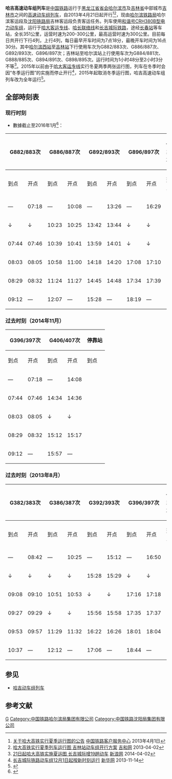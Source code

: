 {{Infobox CHNTrain
| name_bgcolor = blue
| Photo = 
| Photoname = 
| 国铁列车 = 哈吉高速动车组列车
| 开行 = 2013年4月21日起每年夏季
| 铁路局 = [[哈尔滨铁路局|哈尔滨铁路局]]、[[沈阳铁路局|沈阳铁路局]]
| 客运段  = 哈尔滨客运段、吉林客运段
| 等级 = [[高速动车组列车|高速动车组列车]]
| 曾用车次 = 
| 目前车次 = G881-G888次、G891-G898次
| 运行区间 = [[哈尔滨西站|哈尔滨西站]] ↔ [[吉林站|吉林站]]
| 途径线路 = [[哈大客运专线|哈大客运专线]]、[[哈长联络线|哈长联络线]]、[[长吉城际铁路|长吉城际铁路]]
| 发车时间 = 
| 终到时间 = 
| 全程时间 = 
| 停靠 = [[长春站|长春站]]
| 车体 = [[和谐号CRH380B型电力动车组|和谐号CRH380B型电力动车组]]
}} 

'''哈吉高速动车组列车'''是[[中国铁路|中国铁路]]运行于[[黑龙江省|黑龙江省]][[首府|省会]][[哈尔滨市|哈尔滨市]]及[[吉林省|吉林省]]中部城市[[吉林市|吉林市]]之间的[[高速动车组列车|高速动车组列车]]，自2013年4月21日起开行<ref>[http://www.12306.cn/mormhweb/zxdt/tlxw_detail_3814.html 关于哈大高铁实行夏季运行图的公告] {{Wayback|url=http://www.12306.cn/mormhweb/zxdt/tlxw_detail_3814.html |date=20140715160230 }} [[中国铁路客户服务中心|中国铁路客户服务中心]] 2013年4月1日</ref><ref>[http://news.365jilin.com/news/20130402/541978.html 哈大高铁实行夏季列车运行图 吉林站动车组开行方案] {{Wayback|url=http://news.365jilin.com/news/20130402/541978.html |date=20141215013557 }} [[吉和网|吉和网]] 2013-04-02</ref>，现由[[哈尔滨铁路局|哈尔滨铁路局]]哈尔滨客运段及[[沈阳铁路局|沈阳铁路局]]吉林客运段负责客运任务。列车使用[[和谐号CRH380B型电力动车组|和谐号CRH380B型电力动车组]]，运行于[[哈大客运专线|哈大客运专线]]、[[哈长联络线|哈长联络线]]和[[长吉城际铁路|长吉城际铁路]]，途经[[长春站|长春站]]等车站，全长351公里，运营时速为200-300公里，最高运营时速为300公里。目前每日共开行下行4列，上行4列，每日最早开车时间为7点18分，最晚开车时间为16点30分。其中[[哈尔滨西站|哈尔滨西站]]至[[吉林站|吉林站]]下行使用车次为G882/883次、G886/887次、G892/893次、G896/897次；吉林站至哈尔滨站上行使用车次为G884/881次、G888/885次、G894/891次、G898/895次。运行时间为1小时48分至2小时3分不等<ref>[http://jl.sina.com.cn/news/m/2014-04-02/142375751.html 21日起哈大高铁实施夏运图 长吉城际增19趟动车] {{Wayback|url=http://jl.sina.com.cn/news/m/2014-04-02/142375751.html |date=20160304190108 }} [[新浪网|新浪网]] 2014-04-02</ref>。2015年以前由于[[哈大客运专线|哈大客运专线]]实行冬夏两季两张运行图，列车在冬季时会因“冬季运行图”的实施而停止开行<ref>[http://www.jl.xinhuanet.com/2012jlpd/2013-11/14/c_118134632.htm 长吉城际铁路动车组12月1日起按新时刻运行 ] {{Wayback|url=http://www.jl.xinhuanet.com/2012jlpd/2013-11/14/c_118134632.htm |date=20131122210111 }} [[新华网|新华网]] 2013-11-14</ref>，2015年起取消冬季运行图，哈吉高速动车组列车改为全年运行<ref>{{cite news|url=http://ln.sina.com.cn/news/m/2015-10-24/detail-ifxizwsm2337029.shtml|title=哈大高铁今冬不再降速降价运行|publisher=新浪网|accessdate=2016-01-16|archive-date=2015-10-27|archive-url=https://web.archive.org/web/20151027085923/http://ln.sina.com.cn/news/m/2015-10-24/detail-ifxizwsm2337029.shtml|dead-url=no}}</ref>。

==全部時刻表==
===现行时刻===
*數據截止至2016年1月<ref>{{cite web|url=https://kyfw.12306.cn/otn/leftTicket/init|title=旅客列车时刻表查询|publisher=中国铁路客户服务中心|accessdate=2016-01-16|archive-date=2015-06-27|archive-url=https://web.archive.org/web/20150627085340/https://kyfw.12306.cn/otn/leftTicket/init|dead-url=no}}</ref>：
{| class="wikitable mw-collapsible mw-collapsed"
! colspan="2"|G882/883次
! colspan="2"|G886/887次
! colspan="2"|G892/893次
! colspan="2"|G896/897次
! rowspan="2"|停靠站
! colspan="2"|G884/881次
! colspan="2"|G888/885次
! colspan="2"|G894/891次
! colspan="2"|G898/895次
|-
!到点!!开点!!到点!!开点!!到点!!开点!!到点!!开点!!到点!!开点!!到点!!开点!!到点!!开点!!到点!!开点
|-
|—||07:18||—||10:08||—||13:26||—||16:29||{{站|哈尔滨西}}||09:26||—||12:29||—||15:08||—||18:25||—
|-
|↓||↓||10:23||10:25||13:42||13:44||↓||↓||{{站|双城北}}||09:08||09:10||↑||↑||↑||↑||18:08||18:10
|-
|07:44||07:46||10:39||10:41||13:59||14:01||↓||↓||{{站|扶余北}}||08:52||08:54||12:02||12:04||14:39||14:41||↑||↑
|-
|08:03||08:05||10:58||11:00||14:18||14:20||17:08||17:10||{{站|德惠西}}||08:33||08:35||↑||↑||14:20||14:22||17:40||17:42
|-
|08:29||08:32||11:24||11:27||14:45||14:48||17:34||17:39||{{站|长春}}||08:03||08:07||11:21||11:24||13:49||13:54||17:10||17:14
|-
|09:12||—||12:07||—||15:28||—||18:19||—||{{站|吉林}}||—||07:23||—||10:41||—||13:09||—||16:30
|}

===过去时刻（2014年11月）===
{| class="wikitable mw-collapsible mw-collapsed"
! colspan="2"|G396/397次
! colspan="2"|G406/407次
! rowspan="2"|停靠站
! colspan="2"|G398/395次
! colspan="2"|G408/405次
|-
!到点!!开点!!到点!!开点!!到点!!开点!!到点!!开点

|-
|—||07:18||—||14:08||{{站|哈尔滨西}}||11:23||—||18:14||—
|-
|07:44||07:46||14:34||14:36||{{站|扶余北}}||10:56||10:58||↑||↑
|-
|08:03||08:05||↓||↓||{{站|德惠西}}||↑||↑||17:35||17:37
|-
|08:29||08:32||15:12||15:17||{{站|长春}}||10:15||10:18||17:05||17:09
|-
|09:12||—||15:57||—||{{站|吉林}}||—||09:35||—||16:25
|}

===过去时刻（2013年8月）===
{| class="wikitable mw-collapsible mw-collapsed"
! colspan="2"|G382/383次
! colspan="2"|G386/387次
! colspan="2"|G392/393次
! colspan="2"|G396/397次
! rowspan="2"|停靠站
! colspan="2"|G384/381次
! colspan="2"|G388/385次
! colspan="2"|G394/391次
! colspan="2"|G398/395次
|-
!到点!!开点!!到点!!开点!!到点!!开点!!到点!!开点!!到点!!开点!!到点!!开点!!到点!!开点!!到点!!开点
|-
|—||08:42||—||10:25||—||15:12||—||16:50||{{站|哈尔滨西}}||12:53||—||14:16||—||19:19||—||20:53||—
|-
|↓||↓||↓||↓||15:28||15:29||↓||↓||{{站|双城北}}||12:36||12:38||↑||↑||↑||↑||↑||↑
|-
|09:08||09:10||10:51||10:53||↓||↓||17:16||17:18||{{站|扶余北}}||12:19||12:21||↑||↑||↑||↑||↑||↑
|-
|09:27||09:29||↓||↓||15:56||15:58||17:35||17:37||{{站|德惠西}}||↑||↑||↑||↑||18:40||18:42||20:14||20:16
|-
|09:53||09:57||11:29||11:32||16:22||16:26||18:01||18:04||{{站|长春}}||11:38||11:41||13:15||13:18||18:11||18:14||19:45||19:48
|-
|10:37||—||12:12||—||17:06||—||18:44||—||{{站|吉林}}||—||10:58||—||12:35||—||17:31||—||19:05
|}

== 参见 ==
*[[哈吉动车组列车|哈吉动车组列车]]

== 参考文献 ==
{{Reflist|2}}
{{中国高速动车组列车车次}}
{{哈尔滨铁路局}}
[[Category:中国铁路高速动车组列车车次|G]]
[[Category:中国铁路哈尔滨局集团有限公司|Category:中国铁路哈尔滨局集团有限公司]]
[[Category:中国铁路沈阳局集团有限公司|Category:中国铁路沈阳局集团有限公司]]